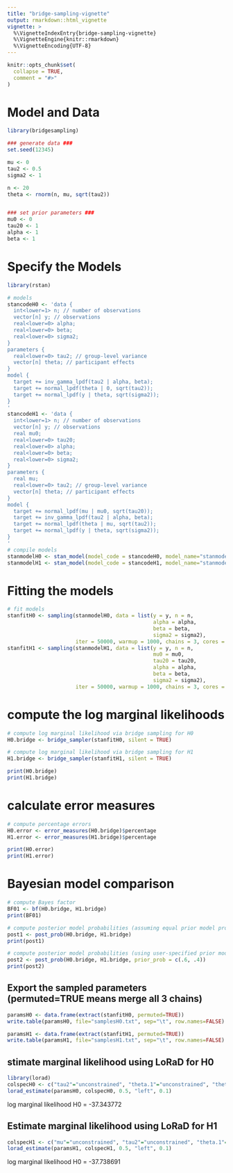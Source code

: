 ```yaml
---
title: "bridge-sampling-vignette"
output: rmarkdown::html_vignette
vignette: >
  %\VignetteIndexEntry{bridge-sampling-vignette}
  %\VignetteEngine{knitr::rmarkdown}
  %\VignetteEncoding{UTF-8}
---
```


```r
knitr::opts_chunk$set(
  collapse = TRUE,
  comment = "#>"
)
```

# Model and Data

```r
library(bridgesampling)

### generate data ###
set.seed(12345)

mu <- 0
tau2 <- 0.5
sigma2 <- 1

n <- 20
theta <- rnorm(n, mu, sqrt(tau2))


### set prior parameters ###
mu0 <- 0
tau20 <- 1
alpha <- 1
beta <- 1
```


# Specify the Models

```r
library(rstan)

# models
stancodeH0 <- 'data {
  int<lower=1> n; // number of observations
  vector[n] y; // observations
  real<lower=0> alpha;
  real<lower=0> beta;
  real<lower=0> sigma2;
}
parameters {
  real<lower=0> tau2; // group-level variance
  vector[n] theta; // participant effects
}
model {
  target += inv_gamma_lpdf(tau2 | alpha, beta);
  target += normal_lpdf(theta | 0, sqrt(tau2));
  target += normal_lpdf(y | theta, sqrt(sigma2));
}
'
stancodeH1 <- 'data {
  int<lower=1> n; // number of observations
  vector[n] y; // observations
  real mu0;
  real<lower=0> tau20;
  real<lower=0> alpha;
  real<lower=0> beta;
  real<lower=0> sigma2;
}
parameters {
  real mu;
  real<lower=0> tau2; // group-level variance
  vector[n] theta; // participant effects
}
model {
  target += normal_lpdf(mu | mu0, sqrt(tau20));
  target += inv_gamma_lpdf(tau2 | alpha, beta);
  target += normal_lpdf(theta | mu, sqrt(tau2));
  target += normal_lpdf(y | theta, sqrt(sigma2));
}
'
# compile models
stanmodelH0 <- stan_model(model_code = stancodeH0, model_name="stanmodel")
stanmodelH1 <- stan_model(model_code = stancodeH1, model_name="stanmodel")
```

# Fitting the models

```r
# fit models
stanfitH0 <- sampling(stanmodelH0, data = list(y = y, n = n,
                                               alpha = alpha,
                                               beta = beta,
                                               sigma2 = sigma2),
                      iter = 50000, warmup = 1000, chains = 3, cores = 1)
stanfitH1 <- sampling(stanmodelH1, data = list(y = y, n = n,
                                               mu0 = mu0,
                                               tau20 = tau20,
                                               alpha = alpha,
                                               beta = beta,
                                               sigma2 = sigma2),
                      iter = 50000, warmup = 1000, chains = 3, cores = 1)
```

# compute the log marginal likelihoods

```r
# compute log marginal likelihood via bridge sampling for H0
H0.bridge <- bridge_sampler(stanfitH0, silent = TRUE)

# compute log marginal likelihood via bridge sampling for H1
H1.bridge <- bridge_sampler(stanfitH1, silent = TRUE)

print(H0.bridge)
print(H1.bridge)
```

# calculate error measures

```r
# compute percentage errors
H0.error <- error_measures(H0.bridge)$percentage
H1.error <- error_measures(H1.bridge)$percentage

print(H0.error)
print(H1.error)
```

# Bayesian model comparison

```r
# compute Bayes factor
BF01 <- bf(H0.bridge, H1.bridge)
print(BF01)

# compute posterior model probabilities (assuming equal prior model probabilities)
post1 <- post_prob(H0.bridge, H1.bridge)
print(post1)

# compute posterior model probabilities (using user-specified prior model probabilities)
post2 <- post_prob(H0.bridge, H1.bridge, prior_prob = c(.6, .4))
print(post2)
```

## Export the sampled parameters (permuted=TRUE means merge all 3 chains)

```r
paramsH0 <- data.frame(extract(stanfitH0, permuted=TRUE))
write.table(paramsH0, file="samplesH0.txt", sep="\t", row.names=FALSE)

paramsH1 <- data.frame(extract(stanfitH1, permuted=TRUE))
write.table(paramsH1, file="samplesH1.txt", sep="\t", row.names=FALSE)
```

## stimate marginal likelihood using LoRaD for H0

```r
library(lorad)
colspecH0 <- c("tau2"="unconstrained", "theta.1"="unconstrained", "theta.2"="unconstrained", "theta.3"="unconstrained", "theta.4"="unconstrained", "theta.5"="unconstrained", "theta.6"="unconstrained", "theta.7"="unconstrained", "theta.8"="unconstrained", "theta.9"="unconstrained", "theta.10"="unconstrained", "theta.11"="unconstrained", "theta.12"="unconstrained", "theta.13"="unconstrained", "theta.14"="unconstrained", "theta.15"="unconstrained", "theta.16"="unconstrained", "theta.17"="unconstrained", "theta.18"="unconstrained", "theta.19"="unconstrained", "theta.20"="unconstrained", "lp__"="posterior")
lorad_estimate(paramsH0, colspecH0, 0.5, "left", 0.1)
```

log marginal likelihood H0 = -37.343772

## Estimate marginal likelihood using LoRaD for H1

```r
colspecH1 <- c("mu"="unconstrained", "tau2"="unconstrained", "theta.1"="unconstrained", "theta.2"="unconstrained", "theta.3"="unconstrained", "theta.4"="unconstrained", "theta.5"="unconstrained", "theta.6"="unconstrained", "theta.7"="unconstrained", "theta.8"="unconstrained", "theta.9"="unconstrained", "theta.10"="unconstrained", "theta.11"="unconstrained", "theta.12"="unconstrained", "theta.13"="unconstrained", "theta.14"="unconstrained", "theta.15"="unconstrained", "theta.16"="unconstrained", "theta.17"="unconstrained", "theta.18"="unconstrained", "theta.19"="unconstrained", "theta.20"="unconstrained", "lp__"="posterior")
lorad_estimate(paramsH1, colspecH1, 0.5, "left", 0.1)
```

log marginal likelihood H0 = -37.738691